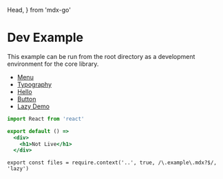   Head,
} from 'mdx-go'

<Head>
  <title>Hello</title>
</Head>



# Dev Example

This example can be run from the root directory as a development environment for the core library.

- [Menu](/_)
- [Typography](/typography)
- [Hello](/hello)
- [Button](/components/button)
- [Lazy Demo](/lazy)


```jsx
import React from 'react'

export default () =>
  <div>
    <h1>Not Live</h1>
  </div>
```

```
export const files = require.context('..', true, /\.example\.mdx?$/, 'lazy')
```
